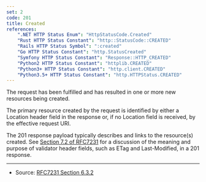 ```yaml
---
set: 2
code: 201
title: Created
references:
    ".NET HTTP Status Enum": "HttpStatusCode.Created"
    "Rust HTTP Status Constant": "http::StatusCode::CREATED"
    "Rails HTTP Status Symbol": ":created"
    "Go HTTP Status Constant": "http.StatusCreated"
    "Symfony HTTP Status Constant": "Response::HTTP_CREATED"
    "Python2 HTTP Status Constant": "httplib.CREATED"
    "Python3+ HTTP Status Constant": "http.client.CREATED"
    "Python3.5+ HTTP Status Constant": "http.HTTPStatus.CREATED"
---
```


<CodeTitle code={code} title={title} />

The request has been fulfilled and has resulted in one or more new resources being created.

The primary resource created by the request is identified by either a Location header field in the response or, if no Location field is received, by the effective request URI.

The 201 response payload typically describes and links to the resource(s) created. See [Section 7.2 of RFC7231][2] for a discussion of the meaning and purpose of validator header fields, such as ETag and Last-Modified, in a 201 response.

---

* Source: [RFC7231 Section 6.3.2][1]

[1]: <https://tools.ietf.org/html/rfc7231#section-6.3.2>
[2]: <https://tools.ietf.org/html/rfc7231#section-7.2>
